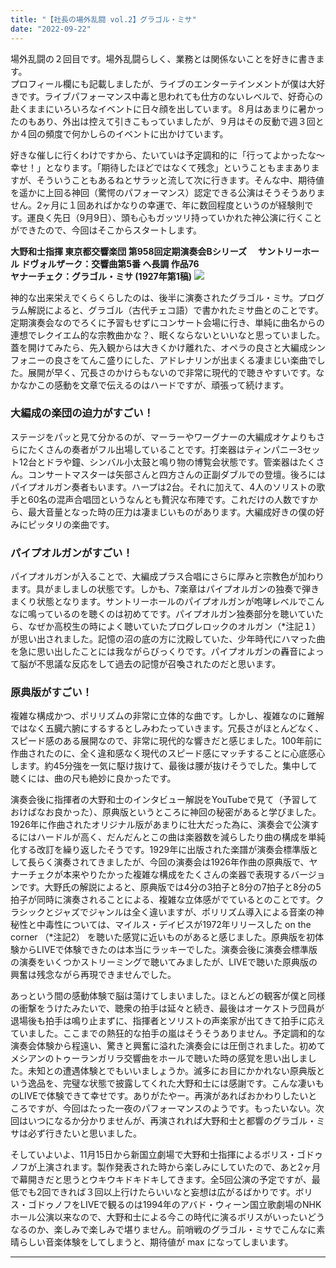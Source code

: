 ```yaml
---
title: "【社長の場外乱闘 vol.2】グラゴル・ミサ"
date: "2022-09-22"
---
```


場外乱闘の２回目です。場外乱闘らしく、業務とは関係ないことを好きに書きます。  
プロフィール欄にも記載しましたが、ライブのエンターテインメントが僕は大好きです。ライブパフォーマンス中毒と思われても仕方のないレベルで、好奇心の赴くままにいろいろなイベントに日々顔を出しています。８月はあまりに暑かったのもあり、外出は控えて引きこもっていましたが、９月はその反動で週３回とか４回の頻度で何かしらのイベントに出かけています。

好きな催しに行くわけですから、たいていは予定調和的に「行ってよかったな〜幸せ！」となります。「期待したほどではなくて残念」ということもままありますが、そういうこともあるねとサラッと流して次に行きます。そんな中、期待値を遥かに上回る神回（驚愕のパフォーマンス）認定できる公演はそうそうありません。2ヶ月に１回あればかなりの幸運で、年に数回程度というのが経験則です。運良く先日（9月9日）、頭も心もガッツリ持っていかれた神公演に行くことができたので、今回はそこからスタートします。

**大野和士指揮 東京都交響楽団 第958回定期演奏会Bシリーズ**　
**サントリーホール ドヴォルザーク：交響曲第5番 ヘ長調 作品76**  
**ヤナーチェク：グラゴル・ミサ (1927年第1稿)**
![](/images/Blog/2022-0922/TMSO958.png)

神的な出来栄えでくらくらしたのは、後半に演奏されたグラゴル・ミサ。プログラム解説によると、グラゴル（古代チェコ語）で書かれたミサ曲とのことです。定期演奏会なのでろくに予習もせずにコンサート会場に行き、単純に曲名からの連想でレクイエム的な宗教曲かな？、眠くならないといいなと思っていました。蓋を開けてみたら、先入観からは大きくかけ離れた、オペラの良さと大編成シンフォニーの良さをてんこ盛りにした、アドレナリンが出まくる凄まじい楽曲でした。展開が早く、冗長さのかけらもないので非常に現代的で聴きやすいです。なかなかこの感動を文章で伝えるのはハードですが、頑張って続けます。

### 大編成の楽団の迫力がすごい！
ステージをパッと見て分かるのが、マーラーやワーグナーの大編成オケよりもさらにたくさんの奏者がフル出場していることです。打楽器はティンパニー3セット12台とドラや鐘、シンバル小太鼓と鳴り物の博覧会状態です。管楽器はたくさん。コンサートマスターは矢部さんと四方さんの正副ダブルでの登壇。後ろにはパイプオルガン奏者もいます。ハープは2台。それに加えて、4人のソリストの歌手と60名の混声合唱団というなんとも贅沢な布陣です。これだけの人数ですから、最大音量となった時の圧力は凄まじいものがあります。大編成好きの僕の好みにピッタリの楽曲です。

### パイプオルガンがすごい！
パイプオルガンが入ることで、大編成プラス合唱にさらに厚みと宗教色が加わります。具がましましの状態です。しかも、7楽章はパイプオルガンの独奏で弾きまくり状態となります。サントリーホールのパイプオルガンが咆哮レベルでこんなに鳴っているのを聴くのは初めてです。パイプオルガン独奏部分を聴いていたら、なぜか高校生の時によく聴いていたプログレロックのオルガン（*注記１）が思い出されました。記憶の沼の底の方に沈殿していた、少年時代にハマった曲を急に思い出したことには我ながらびっくりです。パイプオルガンの轟音によって脳が不思議な反応をして過去の記憶が召喚されたのだと思います。

### 原典版がすごい！
複雑な構成かつ、ポリリズムの非常に立体的な曲です。しかし、複雑なのに難解ではなく五臓六腑にするするとしみわたっていきます。冗長さがほとんどなく、スピード感のある展開なので、非常に現代的な響きだと感じました。100年前に作曲されたのに、全く違和感なく現代のスピード感にマッチすることに心底感心します。約45分強を一気に駆け抜けて、最後は腰が抜けそうでした。集中して聴くには、曲の尺も絶妙に良かったです。

演奏会後に指揮者の大野和士のインタビュー解説をYouTubeで見て（予習しておけばなお良かった）、原典版というところに神回の秘密があると学びました。1926年に作曲されたオリジナル版があまりに壮大だった為に、演奏会で公演するにはハードルが高く、だんだんとこの曲は楽器数を減らしたり曲の構成を単純化する改訂を繰り返したそうです。1929年に出版された楽譜が演奏会標準版として長らく演奏されてきましたが、今回の演奏会は1926年作曲の原典版で、ヤナーチェクが本来やりたかった複雑な構成をたくさんの楽器で表現するバージョンです。大野氏の解説によると、原典版では4分の3拍子と8分の7拍子と8分の5拍子が同時に演奏されることによる、複雑な立体感がでているとのことです。クラシックとジャズでジャンルは全く違いますが、ポリリズム導入による音楽の神秘性と中毒性については、マイルス・デイビスが1972年リリースした on the corner （*注記2） を聴いた感覚に近いものがあると感じました。原典版を初体験からLIVEで体験できたのは本当にラッキーでした。演奏会後に演奏会標準版の演奏をいくつかストリーミングで聴いてみましたが、LIVEで聴いた原典版の興奮は残念ながら再現できませんでした。

あっという間の感動体験で脳は蕩けてしまいました。ほとんどの観客が僕と同様の衝撃をうけたみたいで、聴衆の拍手は延々と続き、最後はオーケストラ団員が退場後も拍手は鳴り止まずに、指揮者とソリストの声楽家が出てきて拍手に応えていました。ここまでの熱狂的な拍手の嵐はそうそうありません。予定調和的な演奏会体験から程遠い、驚きと興奮に溢れた演奏会には圧倒されました。初めてメシアンのトゥーランガリラ交響曲をホールで聴いた時の感覚を思い出しました。未知との遭遇体験とでもいいましょうか。滅多にお目にかかれない原典版という逸品を、完璧な状態で披露してくれた大野和士には感謝です。こんな凄いものLIVEで体験できて幸せです。ありがたやー。再演があればおかわりしたいところですが、今回はたった一夜のパフォーマンスのようです。もったいない。次回はいつになるか分かりませんが、再演されれば大野和士と都響のグラゴル・ミサは必ず行きたいと思いました。

そしていよいよ、11月15日から新国立劇場で大野和士指揮によるボリス・ゴドゥノフが上演されます。製作発表された時から楽しみにしていたので、あと2ヶ月で幕開きだと思うとウキウキドキドキしてきます。全5回公演の予定ですが、最低でも2回できれば３回以上行けたらいいなと妄想は広がるばかりです。ボリス・ゴドゥノフをLIVEで観るのは1994年のアバド・ウィーン国立歌劇場のNHKホール公演以来なので、大野和士による今この時代に演るボリスがいったいどうなるのか、楽しみで楽しみで堪りません。前哨戦のグラゴル・ミサでこんなに素晴らしい音楽体験をしてしまうと、期待値が max になってしまいます。

------------------------------
<Comments />